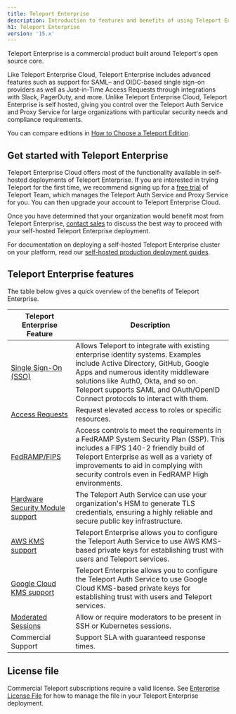 ```yaml
---
title: Teleport Enterprise
description: Introduction to features and benefits of using Teleport Enterprise. Why upgrade to Teleport Enterprise?
h1: Teleport Enterprise
version: '15.x'
---
```


Teleport Enterprise is a commercial product built around Teleport's open source
core.

Like Teleport Enterprise Cloud, Teleport Enterprise includes advanced features
such as support for SAML– and OIDC-based single sign-on providers as well as
Just-in-Time Access Requests through integrations with Slack, PagerDuty, and
more. Unlike Teleport Enterprise Cloud, Teleport Enterprise is self hosted,
giving you control over the Teleport Auth Service and Proxy Service for large
organizations with particular security needs and compliance requirements.

You can compare editions in [How to Choose a Teleport
Edition](/docs/choose-an-edition/introduction).

## Get started with Teleport Enterprise

Teleport Enterprise Cloud offers most of the functionality available in
self-hosted deployments of Teleport Enterprise. If you are interested in trying
Teleport for the first time, we recommend signing up for a [free
trial](https://goteleport.com/signup) of Teleport Team, which manages the
Teleport Auth Service and Proxy Service for you. You can then upgrade your
account to Teleport Enterprise Cloud.

Once you have determined that your organization would benefit most from Teleport
Enterprise, [contact sales](https://goteleport.com/signup/enterprise/) to
discuss the best way to proceed with your self-hosted Teleport Enterprise
deployment.

For documentation on deploying a self-hosted Teleport Enterprise cluster on your
platform, read  our [self-hosted production deployment
guides](/docs/deploy-a-cluster/introduction).

## Teleport Enterprise features

The table below gives a quick overview of the benefits of Teleport Enterprise.

| Teleport Enterprise Feature                                                         | Description                                                                                                                                                                                                                                                                             |
| ----------------------------------------------------------------------------------- | --------------------------------------------------------------------------------------------------------------------------------------------------------------------------------------------------------------------------------------------------------------------------------------- |
| [Single Sign-On (SSO)](/docs/access-controls/sso)                                   | Allows Teleport to integrate with existing enterprise identity systems. Examples include Active Directory, GitHub, Google Apps and numerous identity middleware solutions like Auth0, Okta, and so on. Teleport supports SAML and OAuth/OpenID Connect protocols to interact with them. |
| [Access Requests](/docs/access-controls/access-requests)                            | Request elevated access to roles or specific resources.                                                                                                                                                                                                                                 |
| [FedRAMP/FIPS](/docs/access-controls/compliance-frameworks/fedramp)                 | Access controls to meet the requirements in a FedRAMP System Security Plan (SSP). This includes a FIPS 140-2 friendly build of Teleport Enterprise as well as a variety of improvements to aid in complying with security controls even in FedRAMP High environments.                   |
| [Hardware Security Module support](/docs/choose-an-edition/teleport-enterprise/hsm) | The Teleport Auth Service can use your organization's HSM to generate TLS credentials, ensuring a highly reliable and secure public key infrastructure.                                                                                                                                 |
| [AWS KMS support](/docs/choose-an-edition/teleport-enterprise/aws-kms)              | Teleport Enterprise allows you to configure the Teleport Auth Service to use AWS KMS-based private keys for establishing trust with users and Teleport services.                                                                                                                        |
| [Google Cloud KMS support](/docs/choose-an-edition/teleport-enterprise/gcp-kms)     | Teleport Enterprise allows you to configure the Teleport Auth Service to use Google Cloud KMS-based private keys for establishing trust with users and Teleport services.                                                                                                               |
| [Moderated Sessions](/docs/access-controls/guides/moderated-sessions)               | Allow or require moderators to be present in SSH or Kubernetes sessions.                                                                                                                                                                                                                |
| Commercial Support                                                                  | Support SLA with guaranteed response times.                                                                                                                                                                                                                                             |

## License file

Commercial Teleport subscriptions require a valid license. See [Enterprise
License File](/docs/choose-an-edition/teleport-enterprise/license) for how to manage the file in your Teleport
Enterprise deployment.
